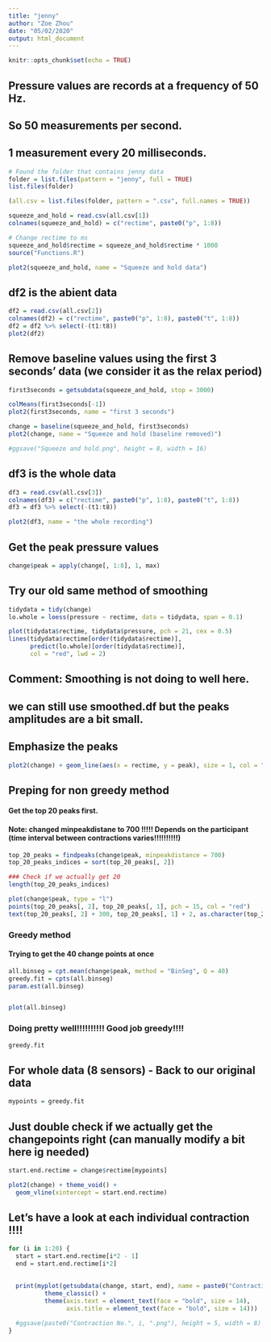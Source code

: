 ```yaml
---
title: "jenny"
author: "Zoe Zhou"
date: "05/02/2020"
output: html_document
---
```


```r
knitr::opts_chunk$set(echo = TRUE)
```


## Pressure values are records at a frequency of 50 Hz. 
## So 50 measurements per second. 
## 1 measurement every 20 milliseconds. 


```r
# Found the folder that contains jenny data
folder = list.files(pattern = "jenny", full = TRUE)
list.files(folder)

```

```r
(all.csv = list.files(folder, pattern = ".csv", full.names = TRUE))
```

```r
squeeze_and_hold = read.csv(all.csv[1])
colnames(squeeze_and_hold) = c("rectime", paste0("p", 1:8))

# Change rectime to ms
squeeze_and_hold$rectime = squeeze_and_hold$rectime * 1000
source("Functions.R")
```


```r
plot2(squeeze_and_hold, name = "Squeeze and hold data")
```

## df2 is the abient data
```r
df2 = read.csv(all.csv[2])
colnames(df2) = c("rectime", paste0("p", 1:8), paste0("t", 1:8))
df2 = df2 %>% select(-(t1:t8))
plot2(df2)
```


## Remove baseline values using the first 3 seconds' data (we consider it as the relax period)
```r
first3seconds = getsubdata(squeeze_and_hold, stop = 3000)

colMeans(first3seconds[-1])
plot2(first3seconds, name = "first 3 seconds")
```


```r
change = baseline(squeeze_and_hold, first3seconds)
plot2(change, name = "Squeeze and hold (baseline removed)")

#ggsave("Squeeze and hold.png", height = 8, width = 16)
```


## df3 is the whole data
```r
df3 = read.csv(all.csv[3])
colnames(df3) = c("rectime", paste0("p", 1:8), paste0("t", 1:8))
df3 = df3 %>% select(-(t1:t8))

plot2(df3, name = "the whole recording")
```

## Get the peak pressure values
```r
change$peak = apply(change[, 1:8], 1, max)
```

## Try our old same method of smoothing
```r
tidydata = tidy(change)
lo.whole = loess(pressure ~ rectime, data = tidydata, span = 0.1)

plot(tidydata$rectime, tidydata$pressure, pch = 21, cex = 0.5)
lines(tidydata$rectime[order(tidydata$rectime)],
      predict(lo.whole)[order(tidydata$rectime)],
      col = "red", lwd = 2)
```

## Comment: Smoothing is not doing to well here. 
## we can still use smoothed.df but the peaks amplitudes are a bit small.

## Emphasize the peaks
```r
plot2(change) + geom_line(aes(x = rectime, y = peak), size = 1, col = "black")
```


## Preping for non greedy method
#### Get the top 20 peaks first. 

#### Note: changed minpeakdistane to 700 !!!!! Depends on the participant (time interval between contractions varies!!!!!!!!!!)
```r
top_20_peaks = findpeaks(change$peak, minpeakdistance = 700)
top_20_peaks_indices = sort(top_20_peaks[, 2])

### Check if we actually get 20
length(top_20_peaks_indices)

plot(change$peak, type = "l")
points(top_20_peaks[, 2], top_20_peaks[, 1], pch = 15, col = "red")
text(top_20_peaks[, 2] + 300, top_20_peaks[, 1] + 2, as.character(top_20_peaks[, 2]))
```

### Greedy method ###
#### Trying to get the 40 change points at once
```r
all.binseg = cpt.mean(change$peak, method = "BinSeg", Q = 40)
greedy.fit = cpts(all.binseg)
param.est(all.binseg)


plot(all.binseg)
```

### Doing pretty well!!!!!!!!!! Good job greedy!!!!

```r
greedy.fit
```


## For whole data (8 sensors) - Back to our original data
```r
mypoints = greedy.fit
```

## Just double check if we actually get the changepoints right (can manually modify a bit here ig needed)
```r
start.end.rectime = change$rectime[mypoints] 

plot2(change) + theme_void() + 
  geom_vline(xintercept = start.end.rectime)

```

## Let's have a look at each individual contraction !!!!

```r
for (i in 1:20) {
  start = start.end.rectime[i*2 - 1]
  end = start.end.rectime[i*2]
  

  print(myplot(getsubdata(change, start, end), name = paste0("Contraction No.", i)) + 
          theme_classic() + 
          theme(axis.text = element_text(face = "bold", size = 14),
                axis.title = element_text(face = "bold", size = 14)))
  
  #ggsave(paste0("Contraction No.", i, ".png"), height = 5, width = 8)
}


```












